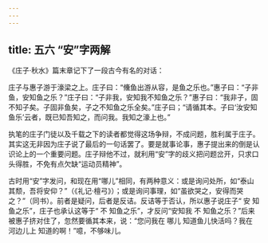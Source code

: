 ```yaml
---
---
---
```

title: 五六 “安”字两解
---






《庄子·秋水》篇末章记下了一段古今有名的对话：

庄子与惠子游于濠梁之上。庄子曰：“儵鱼出游从容，是鱼之乐也。”惠子曰：“子非鱼，安知鱼之乐？”庄子曰：“子非我，安知我不知鱼之乐？”惠子曰：“我非子，固不知子矣。子固非鱼矣，子之不知鱼之乐全矣。”庄子曰；“请循其本。子曰‘汝安知鱼乐’云者，既已知吾知之，而问我。我知之濠上也。”

执笔的庄子门徒以及千载之下的读者都觉得这场争辩，不成问题，胜利属于庄子。其实这无非因为庄子说了最后的一句话罢了。要是就事论事，惠子提出来的倒是认识论上的一个重要问题。庄子辩他不过，就利用“安”字的歧义把问题岔开，只求口头得胜，不免有点欠缺“运动员精神”。

古时用“安”字发问，和现在用“哪儿”相同，有两种意义：或是询问处所，如“泰山其颓，吾将安仰？”（《礼记·檀弓》）；或是询问事理，如“虽欲哭之，安得而哭之？”（同书）。前者是疑问，后者是反诘。反诘等于否认，所以惠子说庄子“ 安 知鱼之乐”，庄子也承认这等于“ 不 知鱼之乐”，才反问“安知我 不 知鱼之乐？”后来被惠子挤对住了，忽然要循其本来，说：“您问我在 哪儿 知道鱼儿快活吗？我在 河边儿上 知道的啊！”噫，不够味儿。